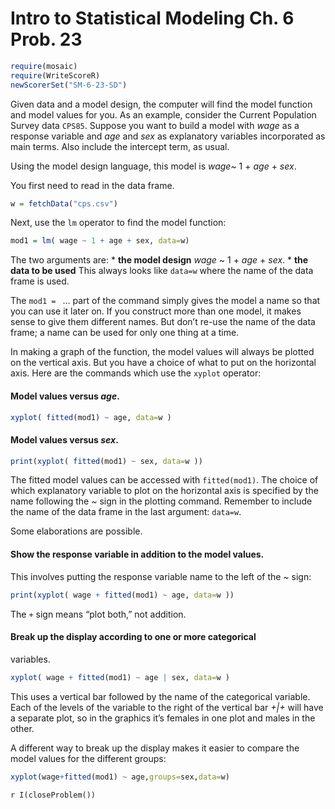Intro to Statistical Modeling Ch. 6 Prob. 23
========================================================
```r
require(mosaic)
require(WriteScoreR)
newScorerSet("SM-6-23-SD")
```

Given data and a model design, the computer will find the model function and model values for you.  As an example, consider the Current Population 
Survey  data `CPS85`.  Suppose you want to build a model with *wage* as a response variable and *age* and *sex* as explanatory variables incorporated as main terms.  Also include the intercept term, as usual.

Using the model design language, this model is *wage*~ 1 + *age* + *sex*.

You first need to read in the data frame.  

```r
w = fetchData("cps.csv")
```


Next, use the <code>lm</code> operator to find the model function:

```r
mod1 = lm( wage ~ 1 + age + sex, data=w)
```


The two arguments are:
* **the model design** *wage* ~ 1 + *age* + *sex*. 
* **the data to be used** This always looks like <code>data=w</code> where the name of the data frame is used.


The <code>mod1 = </code> ... part of the command simply gives the model a
name so that you can use it later on.  If you construct more than one
model, it makes sense to give them different names.  But don't re-use
the name of the data frame; a name can be used for only one thing at a
time.

In making a graph of the function, the model values will always be
plotted on the vertical axis.  But you have a choice of what to put on
the horizontal axis.  Here are the commands which use the
<code>xyplot</code> operator:

#### Model values versus *age*.
  
```r
xyplot( fitted(mod1) ~ age, data=w )
```
  
   
#### Model values versus *sex*.

```r
print(xyplot( fitted(mod1) ~ sex, data=w ))
```


The fitted model values can be accessed with <code>fitted(mod1)</code>.
The choice of which explanatory variable to plot on the horizontal
axis is specified by the name following the *~* sign in the
plotting command.  Remember to include the name of the data frame in
the last argument: <code>data=w</code>.


Some elaborations are possible.

#### Show the response variable in addition to the model values.
  
This involves putting the response variable name to the left of the *~* sign:

```r
print(xyplot( wage + fitted(mod1) ~ age, data=w ))
```   

The <code>+</code> sign means "plot both," not addition.

#### Break up the display according to one or more categorical
  variables.

```r
xyplot( wage + fitted(mod1) ~ age | sex, data=w )
```   

This uses a vertical bar followed by the name of the categorical
variable.  Each of the levels of the variable to the right of the vertical bar
*+|+* will have a separate plot, so in the graphics it's females in
one plot and males in the other.


A different way to break up the display makes it easier to compare the
model values for the different groups:

```r
xyplot(wage+fitted(mod1) ~ age,groups=sex,data=w)
``` 


`r I(closeProblem())`